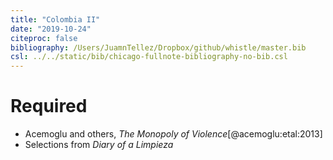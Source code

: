 ```yaml
---
title: "Colombia II"
date: "2019-10-24"
citeproc: false
bibliography: /Users/JuamnTellez/Dropbox/github/whistle/master.bib
csl: ../../static/bib/chicago-fullnote-bibliography-no-bib.csl
---
```

  
# Required
  
  
- Acemoglu and others, *The Monopoly of Violence*[@acemoglu:etal:2013]
- Selections from *Diary of a Limpieza*